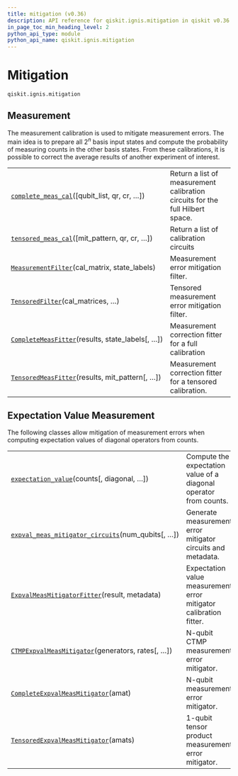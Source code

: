 ```yaml
---
title: mitigation (v0.36)
description: API reference for qiskit.ignis.mitigation in qiskit v0.36
in_page_toc_min_heading_level: 2
python_api_type: module
python_api_name: qiskit.ignis.mitigation
---
```


<span id="module-qiskit.ignis.mitigation" />

<span id="qiskit-ignis-mitigation" />

<span id="mitigation-qiskit-ignis-mitigation" />

# Mitigation

`qiskit.ignis.mitigation`

## Measurement

The measurement calibration is used to mitigate measurement errors. The main idea is to prepare all $2^n$ basis input states and compute the probability of measuring counts in the other basis states. From these calibrations, it is possible to correct the average results of another experiment of interest.

|                                                                                                                                               |                                                                               |
| --------------------------------------------------------------------------------------------------------------------------------------------- | ----------------------------------------------------------------------------- |
| [`complete_meas_cal`](qiskit.ignis.mitigation.complete_meas_cal "qiskit.ignis.mitigation.complete_meas_cal")(\[qubit\_list, qr, cr, …])       | Return a list of measurement calibration circuits for the full Hilbert space. |
| [`tensored_meas_cal`](qiskit.ignis.mitigation.tensored_meas_cal "qiskit.ignis.mitigation.tensored_meas_cal")(\[mit\_pattern, qr, cr, …])      | Return a list of calibration circuits                                         |
| [`MeasurementFilter`](qiskit.ignis.mitigation.MeasurementFilter "qiskit.ignis.mitigation.MeasurementFilter")(cal\_matrix, state\_labels)      | Measurement error mitigation filter.                                          |
| [`TensoredFilter`](qiskit.ignis.mitigation.TensoredFilter "qiskit.ignis.mitigation.TensoredFilter")(cal\_matrices, …)                         | Tensored measurement error mitigation filter.                                 |
| [`CompleteMeasFitter`](qiskit.ignis.mitigation.CompleteMeasFitter "qiskit.ignis.mitigation.CompleteMeasFitter")(results, state\_labels\[, …]) | Measurement correction fitter for a full calibration                          |
| [`TensoredMeasFitter`](qiskit.ignis.mitigation.TensoredMeasFitter "qiskit.ignis.mitigation.TensoredMeasFitter")(results, mit\_pattern\[, …])  | Measurement correction fitter for a tensored calibration.                     |

## Expectation Value Measurement

The following classes allow mitigation of measurement errors when computing expectation values of diagonal operators from counts.

|                                                                                                                                                                        |                                                                   |
| ---------------------------------------------------------------------------------------------------------------------------------------------------------------------- | ----------------------------------------------------------------- |
| [`expectation_value`](qiskit.ignis.mitigation.expectation_value "qiskit.ignis.mitigation.expectation_value")(counts\[, diagonal, …])                                   | Compute the expectation value of a diagonal operator from counts. |
| [`expval_meas_mitigator_circuits`](qiskit.ignis.mitigation.expval_meas_mitigator_circuits "qiskit.ignis.mitigation.expval_meas_mitigator_circuits")(num\_qubits\[, …]) | Generate measurement error mitigator circuits and metadata.       |
| [`ExpvalMeasMitigatorFitter`](qiskit.ignis.mitigation.ExpvalMeasMitigatorFitter "qiskit.ignis.mitigation.ExpvalMeasMitigatorFitter")(result, metadata)                 | Expectation value measurement error mitigator calibration fitter. |
| [`CTMPExpvalMeasMitigator`](qiskit.ignis.mitigation.CTMPExpvalMeasMitigator "qiskit.ignis.mitigation.CTMPExpvalMeasMitigator")(generators, rates\[, …])                | N-qubit CTMP measurement error mitigator.                         |
| [`CompleteExpvalMeasMitigator`](qiskit.ignis.mitigation.CompleteExpvalMeasMitigator "qiskit.ignis.mitigation.CompleteExpvalMeasMitigator")(amat)                       | N-qubit measurement error mitigator.                              |
| [`TensoredExpvalMeasMitigator`](qiskit.ignis.mitigation.TensoredExpvalMeasMitigator "qiskit.ignis.mitigation.TensoredExpvalMeasMitigator")(amats)                      | 1-qubit tensor product measurement error mitigator.               |

